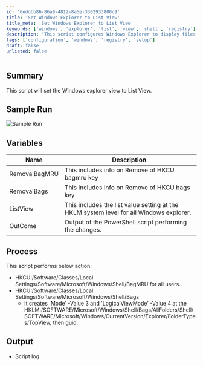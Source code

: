 ```yaml
---
id: '6eddbb86-86a9-4812-8a5e-3302933800c9'
title: 'Set Windows Explorer to List View'
title_meta: 'Set Windows Explorer to List View'
keywords: ['windows', 'explorer', 'list', 'view', 'shell', 'registry']
description: 'This script configures Windows Explorer to display files and folders in List View by modifying specific registry settings. It ensures that the changes apply to all users and creates the necessary registry keys for the desired view mode.'
tags: ['configuration', 'windows', 'registry', 'setup']
draft: false
unlisted: false
---
```

## Summary

This script will set the Windows explorer view to List View.

## Sample Run

![Sample Run](../../../static/img/EPM---Windows-Configuration---Windows-Explorer-View---List/image_1.png)

## Variables

| Name            | Description                                                                 |
|-----------------|-----------------------------------------------------------------------------|
| RemovalBagMRU   | This includes info on Remove of HKCU bagmru key                            |
| RemovalBags     | This includes info on Remove of HKCU bags key                               |
| ListView        | This includes the list value setting at the HKLM system level for all Windows explorer. |
| OutCome         | Output of the PowerShell script performing the changes.                    |

## Process

This script performs below action:
- HKCU:/Software/Classes/Local Settings/Software/Microsoft/Windows/Shell/BagMRU for all users.
- HKCU:/Software/Classes/Local Settings/Software/Microsoft/Windows/Shell/Bags
  - It creates 'Mode' -Value 3 and 'LogicalViewMode' -Value 4 at the HKLM:/SOFTWARE/Microsoft/Windows/Shell/Bags/AllFolders/Shell/SOFTWARE/Microsoft/Windows/CurrentVersion/Explorer/FolderTypes/TopView, then guid.

## Output

- Script log












